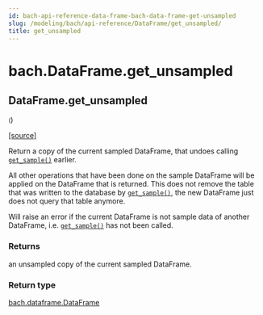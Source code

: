 ```yaml
---
id: bach-api-reference-data-frame-bach-data-frame-get-unsampled
slug: /modeling/bach/api-reference/DataFrame/get_unsampled/
title: get_unsampled
---
```


# bach.DataFrame.get_unsampled

<div className="method">

## <span className="additional-name">DataFrame.</span><span className="name">get_unsampled</span>

<small className="parameter-list">(</small>)


&#8203;<span className="view-source">[[source]](https://github.com/objectiv/objectiv-analytics/blob/main/bach/bach/dataframe.py)</span>

<div className="content">

Return a copy of the current sampled DataFrame, that undoes calling [`get_sample()`](/modeling/bach/api-reference/DataFrame/bach.DataFrame.get_sample.mdx) earlier.

All other operations that have been done on the sample DataFrame will be applied on the DataFrame
that is returned. This does not remove the table that was written to the database by
[`get_sample()`](/modeling/bach/api-reference/DataFrame/bach.DataFrame.get_sample.mdx), the new DataFrame just does not query that table anymore.

Will raise an error if the current DataFrame is not sample data of another DataFrame, i.e.
[`get_sample()`](/modeling/bach/api-reference/DataFrame/bach.DataFrame.get_sample.mdx) has not been called.


### Returns

an unsampled copy of the current sampled DataFrame.



### Return type

[bach.dataframe.DataFrame](/modeling/bach/api-reference/DataFrame/bach.DataFrame.mdx)



</div>


</div>
